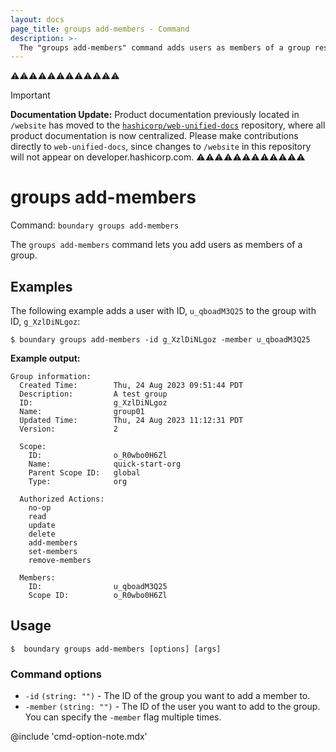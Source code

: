 ```yaml
---
layout: docs
page_title: groups add-members - Command
description: >-
  The "groups add-members" command adds users as members of a group resource.
---
```


⚠️⚠️⚠️⚠️⚠️⚠️⚠️⚠️⚠️⚠️⚠️⚠️
> [!IMPORTANT]  
> **Documentation Update:** Product documentation previously located in `/website` has moved to the [`hashicorp/web-unified-docs`](https://github.com/hashicorp/web-unified-docs) repository, where all product documentation is now centralized. Please make contributions directly to `web-unified-docs`, since changes to `/website` in this repository will not appear on developer.hashicorp.com.
⚠️⚠️⚠️⚠️⚠️⚠️⚠️⚠️⚠️⚠️⚠️⚠️

# groups add-members

Command: `boundary groups add-members`

The `groups add-members` command lets you add users as members of a group.

## Examples

The following example adds a user with ID, `u_qboadM3Q25` to the group with ID, `g_XzlDiNLgoz`:

```shell-session
$ boundary groups add-members -id g_XzlDiNLgoz -member u_qboadM3Q25
```

**Example output:**

<CodeBlockConfig hideClipboard>

```plaintext
Group information:
  Created Time:        Thu, 24 Aug 2023 09:51:44 PDT
  Description:         A test group
  ID:                  g_XzlDiNLgoz
  Name:                group01
  Updated Time:        Thu, 24 Aug 2023 11:12:31 PDT
  Version:             2

  Scope:
    ID:                o_R0wbo0H6Zl
    Name:              quick-start-org
    Parent Scope ID:   global
    Type:              org

  Authorized Actions:
    no-op
    read
    update
    delete
    add-members
    set-members
    remove-members

  Members:
    ID:                u_qboadM3Q25
    Scope ID:          o_R0wbo0H6Zl
```

</CodeBlockConfig>


## Usage

<CodeBlockConfig hideClipboard>

```shell-session
$  boundary groups add-members [options] [args]
```

</CodeBlockConfig>


### Command options

- `-id` `(string: "")` - The ID of the group you want to add a member to.
- `-member` `(string: "")` - The ID of the user you want to add to the group.
You can specify the `-member` flag multiple times.

@include 'cmd-option-note.mdx'